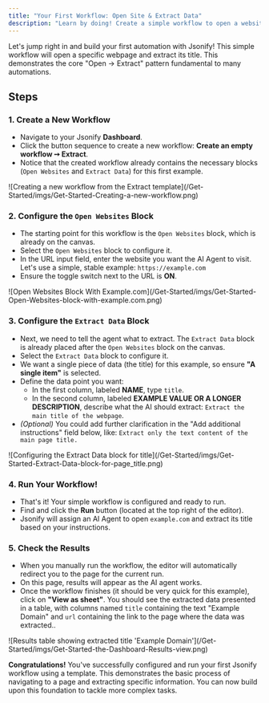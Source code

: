 ```yaml
---
title: "Your First Workflow: Open Site & Extract Data"
description: "Learn by doing! Create a simple workflow to open a website and extract its title."
---
```


Let's jump right in and build your first automation with Jsonify\! This simple workflow will open a specific webpage and extract its title. This demonstrates the core "Open -\> Extract" pattern fundamental to many automations.

## Steps

### 1. Create a New Workflow

- Navigate to your Jsonify **Dashboard**.
- Click the button sequence to create a new workflow: **Create an empty workflow ➙ Extract**.
- Notice that the created workflow already contains the necessary blocks (`Open Websites` and `Extract Data`) for this first example.

<Frame caption="Creating a new workflow from the Extract template">
  ![Creating a new workflow from the Extract template](/Get-Started/imgs/Get-Started-Creating-a-new-workflow.png)
</Frame>

### 2. Configure the `Open Websites` Block

- The starting point for this workflow is the `Open Websites` block, which is already on the canvas.
- Select the `Open Websites` block to configure it.
- In the URL input field, enter the website you want the AI Agent to visit. Let's use a simple, stable example: `https://example.com`
- Ensure the toggle switch next to the URL is **ON**.

<Frame caption="Configuring the Open Websites block with example.com">
  ![Open Websites Block With Example.com](/Get-Started/imgs/Get-Started-Open-Websites-block-with-example.com.png)
</Frame>

### 3. Configure the `Extract Data` Block

- Next, we need to tell the agent what to extract. The `Extract Data` block is already placed after the `Open Websites` block on the canvas.
- Select the `Extract Data` block to configure it.
- We want a single piece of data (the title) for this example, so ensure **"A single item"** is selected.
- Define the data point you want:
  - In the first column, labeled **NAME**, type `title`.
  - In the second column, labeled **EXAMPLE VALUE OR A LONGER DESCRIPTION**, describe what the AI should extract: `Extract the main title of the webpage`.
- _(Optional)_ You could add further clarification in the "Add additional instructions" field below, like: `Extract only the text content of the main page title.`

<Frame caption="Configuring the Extract Data block for title">
  ![Configuring the Extract Data block for title](/Get-Started/imgs/Get-Started-Extract-Data-block-for-page_title.png)
</Frame>

### 4. Run Your Workflow\!

- That's it\! Your simple workflow is configured and ready to run.
- Find and click the **Run** button (located at the top right of the editor).
- Jsonify will assign an AI Agent to open `example.com` and extract its title based on your instructions.

### 5. Check the Results

- When you manually run the workflow, the editor will automatically redirect you to the page for the current run.
- On this page, results will appear as the AI agent works.
- Once the workflow finishes (it should be very quick for this example), click on **"View as sheet"**. You should see the extracted data presented in a table, with columns named `title` containing the text "Example Domain" and `url` containing the link to the page where the data was extracted..

<Frame caption="Results table showing extracted title 'Example Domain'">
  ![Results table showing extracted title 'Example Domain'](/Get-Started/imgs/Get-Started-the-Dashboard-Results-view.png)
</Frame>

**Congratulations\!** You've successfully configured and run your first Jsonify workflow using a template. This demonstrates the basic process of navigating to a page and extracting specific information. You can now build upon this foundation to tackle more complex tasks.